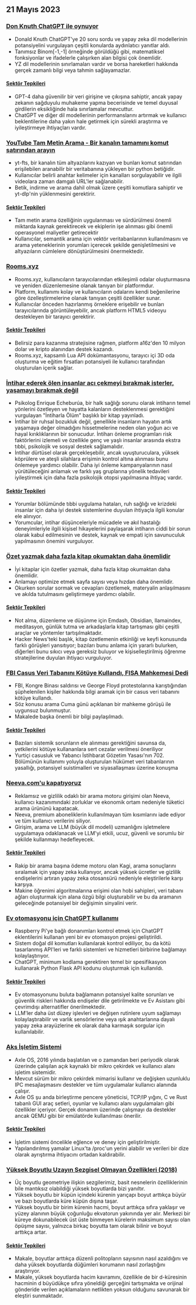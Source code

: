 

<CallToAction />

<Steps>

## 21 Mayıs 2023

### [Don Knuth ChatGPT ile oynuyor](https://cs.stanford.edu/~knuth/chatGPT20.txt)

- Donald Knuth ChatGPT'ye 20 soru sordu ve yapay zeka dil modellerinin potansiyelini vurgulayan çeşitli konularda aydınlatıcı yanıtlar aldı.
- Tanımsız Binom[-1,-1] örneğinde görüldüğü gibi, matematiksel fonksiyonlar ve ifadelerle çalışırken alan bilgisi çok önemlidir.
- YZ dil modellerinin sınırlamaları vardır ve borsa hareketleri hakkında gerçek zamanlı bilgi veya tahmin sağlayamazlar.

#### [Sektör Tepkileri](http://news.ycombinator.com/item?id=36012360)

- GPT-4 daha güvenilir bir veri girişine ve çıkışına sahiptir, ancak yapay zekanın sağduyulu muhakeme yapma becerisinde ve temel duyusal girdilerin eksikliğinde hala sınırlamalar mevcuttur.
- ChatGPT ve diğer dil modellerinin performanslarını artırmak ve kullanıcı beklentilerine daha yakın hale getirmek için sürekli araştırma ve iyileştirmeye ihtiyaçları vardır.

### [YouTube Tam Metin Arama - Bir kanalın tamamını komut satırından arayın](https://github.com/NotJoeMartinez/yt-fts)

- yt-fts, bir kanalın tüm altyazılarını kazıyan ve bunları komut satırından erişilebilen aranabilir bir veritabanına yükleyen bir python betiğidir.
- Kullanıcılar belirli anahtar kelimeler için kanalları sorgulayabilir ve ilgili videolara zaman damgalı URL'ler sağlanabilir.
- Betik, indirme ve arama dahil olmak üzere çeşitli komutlara sahiptir ve yt-dlp'nin yüklenmesini gerektirir.

#### [Sektör Tepkileri](http://news.ycombinator.com/item?id=36009774)

- Tam metin arama özelliğinin uygulanması ve sürdürülmesi önemli miktarda kaynak gerektirecek ve ekiplerin işe alınması gibi önemli operasyonel maliyetler getirecektir
- Kullanıcılar, semantik arama için vektör veritabanlarının kullanılmasını ve arama yeteneklerinin yorumları içerecek şekilde genişletilmesini ve altyazıların cümlelere dönüştürülmesini önermektedir.

### [Rooms.xyz](https://rooms.xyz/)

- Rooms.xyz, kullanıcıların tarayıcılarından etkileşimli odalar oluşturmasına ve yeniden düzenlemesine olanak tanıyan bir platformdur.
- Platform, kullanımı kolay ve kullanıcıların odalarını kendi beğenilerine göre özelleştirmelerine olanak tanıyan çeşitli özellikler sunar.
- Kullanıcılar önceden hazırlanmış örneklere erişebilir ve bunları tarayıcılarında görüntüleyebilir, ancak platform HTML5 videoyu destekleyen bir tarayıcı gerektirir.

#### [Sektör Tepkileri](http://news.ycombinator.com/item?id=36009430)

- Belirsiz para kazanma stratejisine rağmen, platform a16z'den 10 milyon dolar ve kripto alanından destek kazandı.
- Rooms.xyz, kapsamlı Lua API dokümantasyonu, tarayıcı içi 3D oda oluşturma ve eğitim fırsatları potansiyeli ile kullanıcı tarafından oluşturulan içerik sağlar.

### [İntihar ederek ölen insanlar acı çekmeyi bırakmak isterler, yaşamayı bırakmak değil](https://english.elpais.com/science-tech/2023-05-20/psychologist-enrique-echeburua-people-who-die-by-suicide-want-to-stop-suffering-not-to-stop-living.html)

- Psikolog Enrique Echeburúa, bir halk sağlığı sorunu olarak intiharın temel yönlerini özetleyen ve hayatta kalanların desteklenmesi gerektiğini vurgulayan "İntiharla Ölüm" başlıklı bir kitap yayınladı.
- İntihar bir ruhsal bozukluk değil, genellikle insanların hayatın artık yaşamaya değer olmadığını hissetmelerine neden olan yoğun acı ve hayal kırıklıklarının bir sonucudur. İntiharı önleme programları risk faktörlerini izlemeli ve özellikle genç ve yaşlı insanlar arasında ekstra tıbbi, psikolojik ve sosyal destek sağlamalıdır.
- İntihar dürtüsel olarak gerçekleşebilir, ancak uyuşturuculara, yüksek köprülere ve ateşli silahlara erişimin kontrol altına alınması bunu önlemeye yardımcı olabilir. Daha iyi önleme kampanyalarının nasıl yürütüleceğini anlamak ve farklı yaş gruplarına yönelik tedavileri iyileştirmek için daha fazla psikolojik otopsi yapılmasına ihtiyaç vardır.

#### [Sektör Tepkileri](http://news.ycombinator.com/item?id=36010975)

- Yorumlar bölümünde tıbbi uygulama hataları, ruh sağlığı ve krizdeki insanlar için daha iyi destek sistemlerine duyulan ihtiyaçla ilgili konular ele alınıyor.
- Yorumcular, intihar düşünceleriyle mücadele ve akıl hastalığı deneyimleriyle ilgili kişisel hikayelerini paylaşarak intiharın ciddi bir sorun olarak kabul edilmesinin ve destek, kaynak ve empati için savunuculuk yapılmasının önemini vurguluyor.

### [Özet yazmak daha fazla kitap okumaktan daha önemlidir](https://www.andreasfragner.com/writing/writing-summaries)

- İyi kitaplar için özetler yazmak, daha fazla kitap okumaktan daha önemlidir.
- Anlamayı optimize etmek sayfa sayısı veya hızdan daha önemlidir.
- Okurken sorular sormak ve cevapları özetlemek, materyalin anlaşılmasını ve akılda tutulmasını geliştirmeye yardımcı olabilir.

#### [Sektör Tepkileri](http://news.ycombinator.com/item?id=36011599)

- Not alma, düzenleme ve düşünme için Emdash, Obsidian, llamaindex, meditasyon, günlük tutma ve arkadaşlarla kitap tartışması gibi çeşitli araçlar ve yöntemler tartışılmaktadır.
- Hacker News'teki başlık, kitap özetlemenin etkinliği ve keyfi konusunda farklı görüşleri yansıtıyor; bazıları bunu anlama için yararlı bulurken, diğerleri bunu sıkıcı veya gereksiz buluyor ve kişiselleştirilmiş öğrenme stratejilerine duyulan ihtiyacı vurguluyor.

### [FBI Casus Veri Tabanını Kötüye Kullandı, FISA Mahkemesi Dedi](https://www.wsj.com/articles/fbi-improperly-searched-spy-database-for-information-on-americans-court-says-2f12bcd)

- FBI, Kongre Binası saldırısı ve George Floyd protestolarına karıştığından şüphelenilen kişiler hakkında bilgi aramak için bir casus veri tabanını kötüye kullandı.
- Söz konusu arama Cuma günü açıklanan bir mahkeme görüşü ile uygunsuz bulunmuştur.
- Makalede başka önemli bir bilgi paylaşılmadı.

#### [Sektör Tepkileri](http://news.ycombinator.com/item?id=36011550)

- Bazıları sistemik sorunların ele alınması gerektiğini savunsa da, yetkilerini kötüye kullananlara sert cezalar verilmesi öneriliyor
- Yurtiçi casusluk ve Yabancı İstihbarat Gözetim Yasası'nın 702. Bölümünün kullanımı yoluyla oluşturulan hükümet veri tabanlarının yasallığı, potansiyel suistimalleri ve siyasallaşması üzerine konuşma

### [Neeva.com'u kapatıyoruz](https://neeva.com/blog/may-announcement)

- Reklamsız ve gizlilik odaklı bir arama motoru girişimi olan Neeva, kullanıcı kazanımındaki zorluklar ve ekonomik ortam nedeniyle tüketici arama ürününü kapatacak.
- Neeva, premium aboneliklerin kullanılmayan tüm kısımlarını iade ediyor ve tüm kullanıcı verilerini siliyor.
- Girişim, arama ve LLM (büyük dil modeli) uzmanlığını işletmelere uygulamaya odaklanacak ve LLM'yi etkili, ucuz, güvenli ve sorumlu bir şekilde kullanmayı hedefleyecek.

#### [Sektör Tepkileri](http://news.ycombinator.com/item?id=36013783)

- Rakip bir arama başına ödeme motoru olan Kagi, arama sonuçlarını sıralamak için yapay zeka kullanıyor, ancak yüksek ücretler ve gizlilik endişelerini artıran yapay zeka otosansürü nedeniyle eleştirilerle karşı karşıya.
- Makine öğrenimi algoritmalarına erişimi olan hobi sahipleri, veri tabanı ağları oluşturmak için alana özgü bilgi oluşturabilir ve bu da aramanın geleceğinde potansiyel bir değişimin sinyalini verir.

### [Ev otomasyonu için ChatGPT kullanımı](https://www.atomic14.com/2023/05/14/is-this-the-future-of-home-automation.html)

- Raspberry Pi'ye bağlı donanımları kontrol etmek için ChatGPT eklentilerini kullanan yeni bir ev otomasyon projesi geliştirildi.
- Sistem doğal dil komutları kullanılarak kontrol ediliyor, bu da kötü tasarlanmış API'leri ve farklı sistemleri ve hizmetleri birbirine bağlamayı kolaylaştırıyor.
- ChatGPT, minimum kodlama gerektiren temel bir spesifikasyon kullanarak Python Flask API kodunu oluşturmak için kullanıldı.

#### [Sektör Tepkileri](http://news.ycombinator.com/item?id=36013571)

- Ev otomasyonunu buluta bağlamanın potansiyel kalite sorunları ve güvenlik riskleri hakkında endişeler dile getirilmekte ve Ev Asistanı gibi çevrimdışı alternatifler önerilmektedir.
- LLM'ler daha üst düzey işlevleri ve değişen rutinlere uyum sağlamayı kolaylaştırabilir ve varlık sensörlerine veya ışık anahtarlarına dayalı yapay zeka arayüzlerine ek olarak daha karmaşık sorgular için kullanılabilir.

### [Aks İşletim Sistemi](https://axleos.com/)

- Axle OS, 2016 yılında başlatılan ve o zamandan beri periyodik olarak üzerinde çalışılan açık kaynaklı bir mikro çekirdek ve kullanıcı alanı işletim sistemidir.
- Mevcut sürüm bir mikro çekirdek mimarisi kullanır ve değişken uzunluklu IPC mesajlaşmasını destekler ve tüm uygulamalar kullanıcı alanında çalışır.
- Axle OS şu anda birleştirme pencere yöneticisi, TCP/IP yığını, C ve Rust tabanlı GUI araç setleri, oyunlar ve kullanıcı alanı uygulamaları gibi özellikler içeriyor. Gerçek donanım üzerinde çalışmayı da destekler ancak QEMU gibi bir emülatörde kullanılması önerilir.

#### [Sektör Tepkileri](http://news.ycombinator.com/item?id=36008526)

- İşletim sistemi öncelikle eğlence ve deney için geliştirilmiştir.
- Yapılandırılmış yamalar Linux'ta /proc'un yerini alabilir ve verileri bir dize olarak ayrıştırma ihtiyacını ortadan kaldırabilir.

### [Yüksek Boyutlu Uzayın Sezgisel Olmayan Özellikleri (2018)](https://marckhoury.github.io/blog/counterintuitive-properties-of-high-dimensional-space/)

- Üç boyutlu geometriye ilişkin sezgilerimiz, basit nesnelerin özelliklerinin bile mantıksız olabildiği yüksek boyutlarda bizi yanıltır.
- Yüksek boyutlu bir küpün içindeki kürenin yarıçapı boyut arttıkça büyür ve bazı boyutlarda küre küpün dışına taşar.
- Yüksek boyutlu bir birim kürenin hacmi, boyut arttıkça sıfıra yaklaşır ve yüzey alanının büyük çoğunluğu ekvatorun yakınında yer alır. Merkezi bir küreye dokunabilecek üst üste binmeyen kürelerin maksimum sayısı olan öpüşme sayısı, yalnızca birkaç boyutta tam olarak bilinir ve boyut arttıkça artar.

#### [Sektör Tepkileri](http://news.ycombinator.com/item?id=36009667)

- Makale, boyutlar arttıkça düzenli politopların sayısının nasıl azaldığını ve daha yüksek boyutlarda düğümleri korumanın nasıl zorlaştığını araştırıyor.
- Makale, yüksek boyutlarda hacim kavramını, özellikle de bir d-küresinin hacminin d büyüdükçe sıfıra yöneldiği gerçeğini tartışmakta ve orijinal gönderide verilen açıklamaların netlikten yoksun olduğunu savunarak bir eleştiri sunmaktadır.

</Steps>
